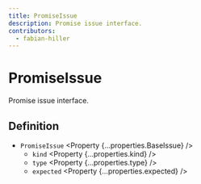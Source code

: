 ```yaml
---
title: PromiseIssue
description: Promise issue interface.
contributors:
  - fabian-hiller
---
```



# PromiseIssue

Promise issue interface.

## Definition

- `PromiseIssue` <Property {...properties.BaseIssue} />
  - `kind` <Property {...properties.kind} />
  - `type` <Property {...properties.type} />
  - `expected` <Property {...properties.expected} />
